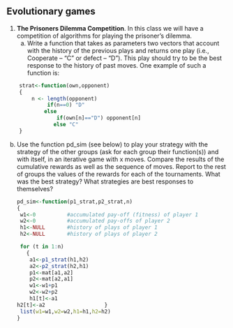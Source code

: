 ## Evolutionary games

1.  **The Prisoners Dilemma Competition**. In this class we will have a competition of algorithms for playing the prisoner’s dilemma.
    a)  Write a function that takes as parameters two vectors that account with the history of the previous plays and returns one play (i.e., Cooperate – “C” or defect – “D”). This play should try to be the best response to the history of past moves. One example of such a function is:

``` r
    strat<-function(own,opponent)
    {
        n <- length(opponent)
             if(n==0) "D"
            else
                if(own[n]=="D") opponent[n]
               else "C"
    }
```

b)  Use the function pd_sim (see below) to play your strategy with the strategy of the other groups (ask for each group their function(s)) and with itself, in an iterative game with x moves. Compare the results of the cumulative rewards as well as the sequence of moves. Report to the rest of groups the values of the rewards for each of the tournaments. What was the best strategy? What strategies are best responses to themselves?

    ```r
    pd_sim<-function(p1_strat,p2_strat,n)
    {
     w1<-0          #accumulated pay-off (fitness) of player 1
     w2<-0          #accumulated pay-offs of player 2
     h1<-NULL       #history of plays of player 1
     h2<-NULL       #history of plays of player 2
     
     for (t in 1:n)            
       {
       	a1<-p1_strat(h1,h2) 
    	a2<-p2_strat(h2,h1) 
    	p1<-mat[a1,a2] 
    	p2<-mat[a2,a1]         
       	w1<-w1+p1              
       	w2<-w2+p2             
       	h1[t]<-a1                 	
    h2[t]<-a2                 	}	
     list(w1=w1,w2=w2,h1=h1,h2=h2)
    }
    ```
